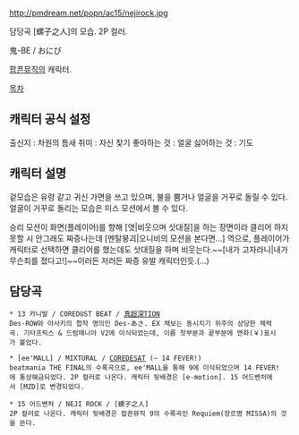 http://pmdream.net/popn/ac15/nejirock.jpg

담당곡 [螺子之人]의 모습. 2P 컬러.

鬼-BE / おにび

[[팝픈뮤직]]의 캐릭터.

[[목차]]

== 캐릭터 공식 설정 ==

출신지 : 차원의 틈새
취미 : 자신 찾기
좋아하는 것 : 얼굴
싫어하는 것 : 기도

== 캐릭터 설명 ==

겉모습은 유령 같고 귀신 가면을 쓰고 있으며, 불을 뿜거나 얼굴을 거꾸로 돌릴 수 있다. 얼굴이 거꾸로 돌리는 모습은 미스 모션에서 볼 수 있다.

승리 모션이 화면(플레이어)를 향해 [엿|비웃으며 삿대질]을 하는 장면이라 클리어 하지 못할 시 안그래도 짜증나는데 [멘탈붕괴|오니비의 모션을 본다면...] 역으로, 플레이어가 캐릭터로 선택하면 클리어를 했는데도 삿대질을 하며 비웃는다.~~[내가 고자라니|내가 무슨죄를 졌다고!]~~이러든 저러든 짜증 유발 캐릭터인듯.(...)
== 담당곡 ==
{{{#!HTML
<iframe width="420" height="315" src="//www.youtube.com/embed/TVKflFGUYac" frameborder="0" allowfullscreen></iframe>
}}}
 * 13 카니발 / COREDUST BEAT / [[真超深TION]]
 Des-ROW와 아사키의 합작 명의인 Des-あさ. EX 채보는 동시치기 위주의 상당한 체력곡. 기타프릭스 & 드럼매니아 V2에 이식되었는데, 이름 첫부분과 끝부분에 엔화(￥)표시가 붙었다.
{{{#!HTML
<iframe width="420" height="315" src="//www.youtube.com/embed/nGxcmjYPBHk" frameborder="0" allowfullscreen></iframe>
}}}
 * [ee'MALL] / MIXTURAL / [[COREDESAT]] (~ 14 FEVER!)
 beatmania THE FINAL의 수록곡으로, ee'MALL을 통해 9에 이식되었으며 14 FEVER!에 통상해금되었다. 2P 컬러로 나온다. 캐릭터 뒷배경은 [e-motion]. 15 어드벤처에서 [MZD]로 변경되었다.
{{{#!HTML
<iframe width="420" height="315" src="//www.youtube.com/embed/7622Kee0Mao" frameborder="0" allowfullscreen></iframe>
}}}
 * 15 어드벤처 / NEJI ROCK / [螺子之人]
 2P 컬러로 나온다. 캐릭터 뒷배경은 팝픈뮤직 9의 수록곡인 Requiem(장르명 MISSA)의 것을 쓴다.
